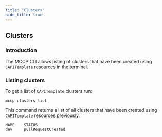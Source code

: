 ```yaml
---
title: "Clusters"
hide_title: true
---
```



## Clusters <TierLabel tiers="enterprise" />

### Introduction

The MCCP CLI allows listing of clusters that have been created using
`CAPITemplate` resources in the terminal.

### Listing clusters

To get a list of `CAPITemplate` clusters run:

```
mccp clusters list
```

This command returns a list of all clusters that have been created using
`CAPITemplate` resources previously.

```
NAME	STATUS
dev	    pullRequestCreated
```
